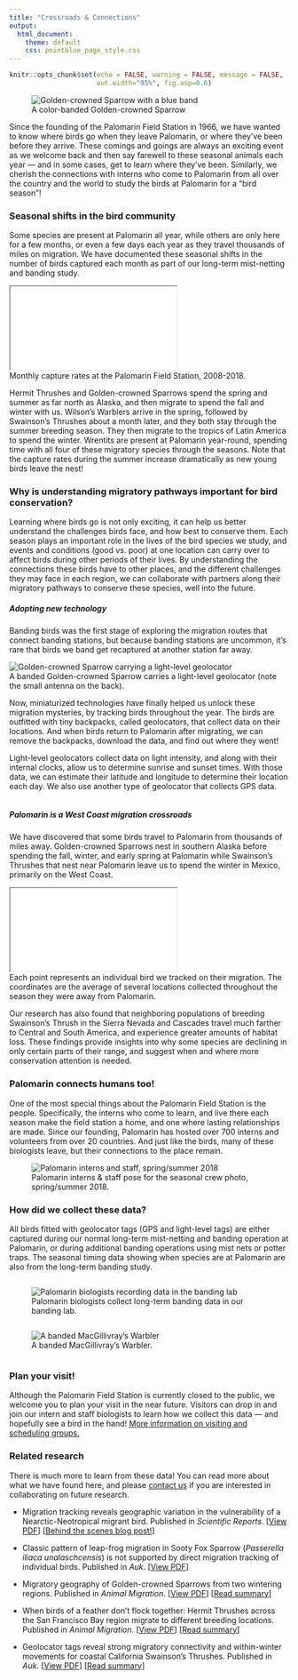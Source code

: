```yaml
---
title: "Crossroads & Connections"
output: 
  html_document:
    theme: default
    css: pointblue_page_style.css
---
```


```r
knitr::opts_chunk$set(echo = FALSE, warning = FALSE, message = FALSE, 
                      out.width="95%", fig.asp=0.6)
```
<figure>
![](../images/connections/gcsp_caption.png "Golden-crowned Sparrow with a blue band")
<figcaption>
A color-banded Golden-crowned Sparrow
</figcaption>
</figure>

Since the founding of the Palomarin Field Station in 1966, we have wanted to know where birds go when they leave Palomarin, or where they've been before they arrive. These comings and goings are always an exciting event as we welcome back and then say farewell to these seasonal animals each year &mdash; and in some cases, get to learn where they’ve been. Similarly, we cherish the connections with interns who come to Palomarin from all over the country and the world to study the birds at Palomarin for a "bird season"!

### Seasonal shifts in the bird community
Some species are present at Palomarin all year, while others are only here for a few months, or even a few days each year as they travel thousands of miles on migration. We have documented these seasonal shifts in the number of birds captured each month as part of our long-term mist-netting and banding study. 

<iframe src="widget/graph_seasonal_capturestats.html"></iframe>
<figcaption>
Monthly capture rates at the Palomarin Field Station, 2008-2018.
</figcaption>

Hermit Thrushes and Golden-crowned Sparrows spend the spring and summer as far north as Alaska, and then migrate to spend the fall and winter with us. Wilson's Warblers arrive in the spring, followed by Swainson's Thrushes about a month later, and they both stay through the summer breeding season. They then migrate to the tropics of Latin America to spend the winter. Wrentits are present at Palomarin year-round, spending time with all four of these migratory species through the seasons. Note that the capture rates during the summer increase dramatically as new young birds leave the nest!

### Why is understanding migratory pathways important for bird conservation?
Learning where birds go is not only exciting, it can help us better understand the challenges birds face, and how best to conserve them. Each season plays an important role in the lives of the bird species we study, and events and conditions (good vs. poor) at one location can carry over to affect birds during other periods of their lives. By understanding the connections these birds have to other places, and the different challenges they may face in each region, we can collaborate with partners along their migratory pathways to conserve these species, well into the future. 

##### Adopting new technology
Banding birds was the first stage of exploring the migration routes that connect banding stations, but because banding stations are uncommon, it's rare that birds we band get recaptured at another station far away. 

<div class="row">  
<div class="column-margin-right">
![](../images/connections/gcsp_gls_annotated_caption.png "Golden-crowned Sparrow carrying a light-level geolocator")
<figcaption>
A banded Golden-crowned Sparrow carries a light-level geolocator (note the small antenna on the back).
</figcaption>
</div>
<div class="column">  
Now, miniaturized technologies have finally helped us unlock these migration mysteries, by tracking birds throughout the year. The birds are outfitted with tiny backpacks, called geolocators, that collect data on their locations. And when birds return to Palomarin after migrating, we can remove the backpacks, download the data, and find out where they went!

Light-level geolocators collect data on light intensity, and along with their internal clocks, allow us to determine sunrise and sunset times. With those data, we can estimate their latitude and longitude to determine their location each day. We also use another type of geolocator that collects GPS data.
</div>
</div>

##### Palomarin is a West Coast migration crossroads
We have discovered that some birds travel to Palomarin from thousands of miles away. Golden-crowned Sparrows nest in southern Alaska before spending the fall, winter, and early spring at Palomarin while Swainson’s Thrushes that nest near Palomarin leave us to spend the winter in Mexico, primarily on the West Coast.

<iframe src="widget/migration_map.html"></iframe>
<figcaption>
Each point represents an individual bird we tracked on their migration. The coordinates are the average of several locations collected throughout the season they were away from Palomarin.
</figcaption>

Our research has also found that neighboring populations of breeding Swainson's Thrush in the Sierra Nevada and Cascades travel much farther to Central and South America, and experience greater amounts of habitat loss. These findings provide insights into why some species are declining in only certain parts of their range, and suggest when and where more conservation attention is needed.

### Palomarin connects humans too!
One of the most special things about the Palomarin Field Station is the people. Specifically, the interns who come to learn, and live there each season make the field station a home, and one where lasting relationships are made. Since our founding, Palomarin has hosted over 700 interns and volunteers from over 20 countries. And just like the birds, many of these biologists leave, but their connections to the place remain. 

<figure>
![](../images/connections/KTCH2018_summer_caption_large.png "Palomarin interns and staff, spring/summer 2018")
<figcaption>
Palomarin interns & staff pose for the seasonal crew photo, spring/summer 2018.
</figcaption>
</figure>

### How did we collect these data?
All birds fitted with geolocator tags (GPS and light-level tags) are either captured during our normal long-term mist-netting and banding operation at Palomarin, or during additional banding operations using mist nets or potter traps. The seasonal timing data showing when species are at Palomarin are also from the long-term banding study.

<div class="row">
<div class="column">
<figure>
![](../images/connections/banding_lab_caption.png "Palomarin biologists recording data in the banding lab")
<figcaption>
Palomarin biologists collect long-term banding data in our banding lab.
</figcaption>
</figure>
</div>
<div class="column">
<figure>
![](../images/connections/MGWA-with-band_by-Stefanie-Krantz_caption.png "A banded MacGillivray’s Warbler")
<figcaption>
A banded MacGillivray’s Warbler.
</figcaption>
</figure>
</div>
</div>

### Plan your visit!
Although the Palomarin Field Station is currently closed to the public, we welcome you to plan your visit in the near future. Visitors can drop in and join our intern and staff biologists to learn how we collect this data &mdash; and hopefully see a bird in the hand! [More information on visiting and scheduling groups.](https://www.pointblue.org/about-us/contact-visit-us/){target="_blank"}

### Related research
There is much more to learn from these data! You can read more about what we have found here, and please [contact us](mailto:kdybala@pointblue.org) if you are interested in collaborating on future research.

* Migration tracking reveals geographic variation in the vulnerability of a Nearctic-Neotropical migrant bird. Published in *Scientific Reports*. [[View PDF](https://rdcu.be/b3fs8){target="_blank"}] [[Behind the scenes blog post!](https://natureecoevocommunity.nature.com/channels/521-behind-the-paper/posts/64994-unraveling-migration-and-conservation-mysteries){target="_blank"}]

* Classic pattern of leap-frog migration in Sooty Fox Sparrow (*Passerella iliaca unalaschcensis*) is not supported by direct migration tracking of individual birds. Published in *Auk*. [[View PDF](http://www.prbo.org/refs/files/12529_Fraser_etal2018.pdf){target="_blank"}]

* Migratory geography of Golden-crowned Sparrows from two wintering regions. Published in *Animal Migration*. [[View PDF](http://www.prbo.org/refs/files/12429_CormierRL2016.pdf){target="_blank"}] [[Read summary](http://rdjzr2agvvkijm6n3b66365n-wpengine.netdna-ssl.com/wp-content/uploads/2018/06/2016_pubbrief_GCSPmigration_Cormier_etal_AnimalMigration.pdf){target="_blank"}]  

* When birds of a feather don’t flock together: Hermit Thrushes across the San Francisco Bay region migrate to different breeding locations. Published in *Animal Migration*. [[View PDF](http://www.prbo.org/refs/files/12393_Nelson_etal2016.pdf){target="_blank"}] [[Read summary](http://pointblue.org/wp-content/uploads/2018/06/2016_pubbrief_BirdsDontFlock_Nelson_etal_AnimalMigration.pdf){target="_blank"}]  

* Geolocator tags reveal strong migratory connectivity and within-winter movements for coastal California Swainson’s Thrushes. Published in *Auk*. [[View PDF](http://www.prbo.org/refs/files/12248_Cormier2013.pdf){target="_blank"}] [[Read summary](http://pointblue.org/wp-content/uploads/2018/06/2013_pubbrief_swthgeolocator_Cormieretal_June2013.pdf){target="_blank"}]  


